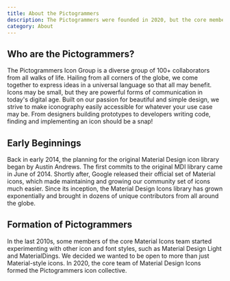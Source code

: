 ```yaml
---
title: About the Pictogrammers
description: The Pictogrammers were founded in 2020, but the core members have been making icons for the past decade.
category: About
---
```


## Who are the Pictogrammers?

The Pictogrammers Icon Group is a diverse group of 100+ collaborators from all walks of life. Hailing from all corners of the globe, we come together to express ideas in a universal language so that all may benefit. Icons may be small, but they are powerful forms of communication in today's digital age. Built on our passion for beautiful and simple design, we strive to make iconography easily accessible for whatever your use case may be. From designers building prototypes to developers writing code, finding and implementing an icon should be a snap!

## Early Beginnings

Back in early 2014, the planning for the original Material Design icon library began by Austin Andrews. The first commits to the original MDI library came in June of 2014. Shortly after, Google released their official set of Material icons, which made maintaining and growing our community set of icons much easier. Since its inception, the Material Design Icons library has grown exponentially and brought in dozens of unique contributors from all around the globe.

## Formation of Pictogrammers

In the last 2010s, some members of the core Material Icons team started experimenting with other icon and font styles, such as Material Design Light and MaterialDings. We decided we wanted to be open to more than just Material-style icons. In 2020, the core team of Material Design Icons formed the Pictogrammers icon collective.
